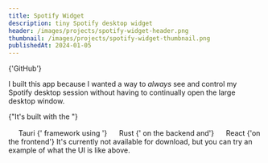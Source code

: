 ```yaml
---
title: Spotify Widget
description: tiny Spotify desktop widget
header: /images/projects/spotify-widget-header.png
thumbnail: /images/projects/spotify-widget-thumbnail.png
publishedAt: 2024-01-05
---
```


<div className="flex flex-col items-center gap-2">
	<Link className="m-0 text-sm" target="_blank" href="https://github.com/jesseborg/spotify-widget">
		{'GitHub'}
	</Link>
	<SpotifyWidgetContainer />
</div>

I built this app because I wanted a way to _always_ see and control my Spotify desktop session without having to continually open the large desktop window.

{"It's built with the "}

<Badge href="https://tauri.app">
	<svg role="img" width="16" height="16">
		<use href="/sprites.svg#tauri" />
	</svg>
	Tauri
</Badge>
{' framework using '}
<Badge href="https://rust-lang.org">
	<svg role="img" width="16" height="16">
		<use href="/sprites.svg#rust" />
	</svg>
	Rust
</Badge>
{' on the backend and'}
<Badge href="https://react.dev">
	<svg role="img" width="16" height="16">
		<use href="/sprites.svg#react" />
	</svg>
	React
</Badge>
{'on the frontend'}
It's currently not available for download, but you can try an example of what the UI is like above.
